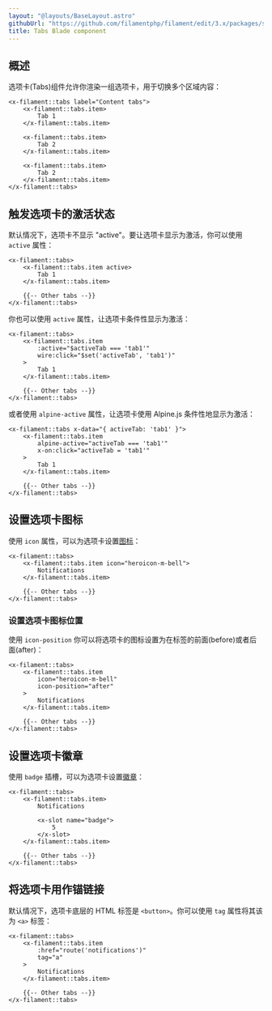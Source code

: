 ```yaml
---
layout: "@layouts/BaseLayout.astro"
githubUrl: "https://github.com/filamentphp/filament/edit/3.x/packages/support/docs/09-blade-components/02-tabs.md"
title: Tabs Blade component
---
```


## 概述

选项卡(Tabs)组件允许你渲染一组选项卡，用于切换多个区域内容：

```blade
<x-filament::tabs label="Content tabs">
    <x-filament::tabs.item>
        Tab 1
    </x-filament::tabs.item>

    <x-filament::tabs.item>
        Tab 2
    </x-filament::tabs.item>

    <x-filament::tabs.item>
        Tab 2
    </x-filament::tabs.item>
</x-filament::tabs>
```

## 触发选项卡的激活状态

默认情况下，选项卡不显示 "active"。要让选项卡显示为激活，你可以使用 `active` 属性：

```blade
<x-filament::tabs>
    <x-filament::tabs.item active>
        Tab 1
    </x-filament::tabs.item>

    {{-- Other tabs --}}
</x-filament::tabs>
```

你也可以使用 `active` 属性，让选项卡条件性显示为激活：

```blade
<x-filament::tabs>
    <x-filament::tabs.item
        :active="$activeTab === 'tab1'"
        wire:click="$set('activeTab', 'tab1')"
    >
        Tab 1
    </x-filament::tabs.item>

    {{-- Other tabs --}}
</x-filament::tabs>
```

或者使用 `alpine-active` 属性，让选项卡使用 Alpine.js 条件性地显示为激活：

```blade
<x-filament::tabs x-data="{ activeTab: 'tab1' }">
    <x-filament::tabs.item
        alpine-active="activeTab === 'tab1'"
        x-on:click="activeTab = 'tab1'"
    >
        Tab 1
    </x-filament::tabs.item>

    {{-- Other tabs --}}
</x-filament::tabs>
```

## 设置选项卡图标

使用 `icon` 属性，可以为选项卡设置[图标](https://blade-ui-kit.com/blade-icons?set=1#search)：

```blade
<x-filament::tabs>
    <x-filament::tabs.item icon="heroicon-m-bell">
        Notifications
    </x-filament::tabs.item>

    {{-- Other tabs --}}
</x-filament::tabs>
```

### 设置选项卡图标位置

使用 `icon-position` 你可以将选项卡的图标设置为在标签的前面(before)或者后面(after)：

```blade
<x-filament::tabs>
    <x-filament::tabs.item
        icon="heroicon-m-bell"
        icon-position="after"
    >
        Notifications
    </x-filament::tabs.item>

    {{-- Other tabs --}}
</x-filament::tabs>
```

## 设置选项卡徽章

使用 `badge` 插槽，可以为选项卡设置[徽章](badge)：

```blade
<x-filament::tabs>
    <x-filament::tabs.item>
        Notifications

        <x-slot name="badge">
            5
        </x-slot>
    </x-filament::tabs.item>

    {{-- Other tabs --}}
</x-filament::tabs>
```

## 将选项卡用作锚链接

默认情况下，选项卡底层的 HTML 标签是 `<button>`。你可以使用 `tag` 属性将其该为 `<a>` 标签：

```blade
<x-filament::tabs>
    <x-filament::tabs.item
        :href="route('notifications')"
        tag="a"
    >
        Notifications
    </x-filament::tabs.item>

    {{-- Other tabs --}}
</x-filament::tabs>
```
